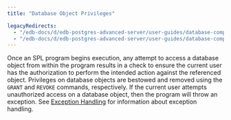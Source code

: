 ```yaml
---
title: "Database Object Privileges"

legacyRedirects:
  - "/edb-docs/d/edb-postgres-advanced-server/user-guides/database-compatibility-stored-procedural-language-guide/13/database_object_privileges.html"
  - "/edb-docs/d/edb-postgres-advanced-server/user-guides/database-compatibility-stored-procedural-language-guide/latest/database_object_privileges.html"
---
```


<div id="database_object_privileges" class="registered_link"></div>

Once an SPL program begins execution, any attempt to access a database object from within the program results in a check to ensure the current user has the authorization to perform the intended action against the referenced object. Privileges on database objects are bestowed and removed using the `GRANT` and `REVOKE` commands, respectively. If the current user attempts unauthorized access on a database object, then the program will throw an exception. See [Exception Handling](../../05_control_structures/07_exception_handling/#exception_handling) for information about exception handling.
